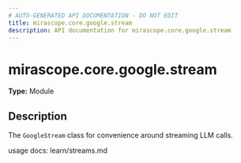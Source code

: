 ```yaml
---
# AUTO-GENERATED API DOCUMENTATION - DO NOT EDIT
title: mirascope.core.google.stream
description: API documentation for mirascope.core.google.stream
---
```


# mirascope.core.google.stream

**Type:** Module

## Description

The `GoogleStream` class for convenience around streaming LLM calls.

usage docs: learn/streams.md


